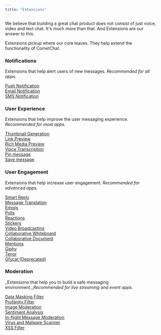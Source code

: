 ```yaml
---
title: "Extensions"
---
```




We believe that building a great chat product does not consist of just voice, video and text chat. It's much more than that. And Extensions are our answer to this.

Extensions pickup where our core leaves. They help extend the functionality of CometChat.

### Notifications

Extensions that help alert users of new messages. *Recommended for all apps.*

[Push Notification](/docs/notifications/ios-fcm-push-notifications)\
[Email Notification](/docs/notifications/email-notification-extension)\
[SMS Notification](/docs/notifications/sms-notification-extension)

### User Experience

Extensions that help improve the user messaging experience. *Recommended for most apps.*

[Thumbnail Generation](/docs/fundamentals/thumbnail-generation)\
[Link Preview](/docs/fundamentals/link-preview)\
[Rich Media Preview](/docs/fundamentals/rich-media-preview)\
[Voice Transcription](/docs/fundamentals/voice-transcription)\
[Pin message](/docs/fundamentals/pin-message)\
[Save message](/docs/fundamentals/save-message)

### User Engagement

Extensions that help increase user engagement. *Recommended for advanced apps.*

[Smart Reply](/docs/fundamentals/smart-replies)\
[Message Translation](/docs/fundamentals/message-translation)\
[Emojis](/docs/fundamentals/emojis)\
[Polls](/docs/fundamentals/polls)\
[Reactions](/docs/fundamentals/reactions)\
[Stickers](/docs/fundamentals/stickers)\
[Video Broadcasting](/docs/fundamentals/video-broadcasting)\
[Collaborative Whiteboard](/docs/fundamentals/collaborative-whiteboard)\
[Collaborative Document](/docs/fundamentals/collaborative-document)\
[Mentions](/docs/fundamentals/mentions)\
[Giphy](/docs/extensions/gifs-giphy)\
[Tenor](/docs/extensions/gifs-tenor)\
[Gfycat (Deprecated)](/docs/fundamentals/gfycat)

### Moderation

\_Extensions that help you to build a safe messaging environment.\_*Recommended for live streaming and event apps.*

[Data Masking Filter](/docs/moderation/data-masking-filter)\
[Profanity Filter](/docs/moderation/profanity-filter)\
[Image Moderation](/docs/moderation/image-moderation)\
[Sentiment Analysis](/docs/moderation/sentiment-analysis)\
[In-flight Message Moderation](/docs/moderation/in-flight-message-moderation)\
[Virus and Malware Scanner](/docs/moderation/virus-malware-scanner)\
[XSS Filter](/docs/moderation/xss-filter)

